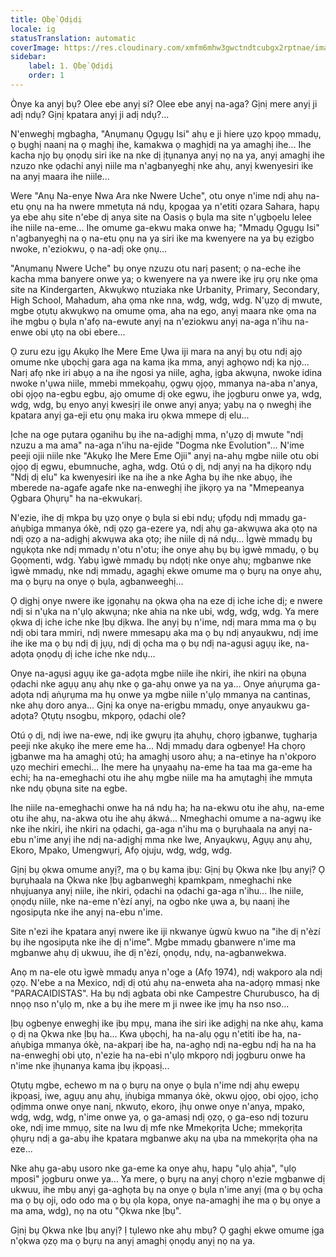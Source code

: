 ```yaml
---
title: Ọ̀bẹ̀ Ọdịdị
locale: ig
statusTranslation: automatic
coverImage: https://res.cloudinary.com/xmfm6mhw3gwctndtcubgx2rptnae/image/upload/v1740468922/small_cover_tratado_de_psicologia_revolucionaria_a4c0dca4e0.webp
sidebar:
    label: 1. Ọ̀bẹ̀ Ọdịdị
    order: 1
---
```

Ònye ka anyị bụ? Olee ebe anyị si? Olee ebe anyị na-aga? Gịnị mere anyị ji adị ndụ? Gịnị kpatara anyị ji adị ndụ?...

N'enweghị mgbagha, "Anụmanụ Ọgụgụ Isi" ahụ e ji hiere ụzọ kpọọ mmadụ, ọ bụghị naanị na ọ maghị ihe, kamakwa ọ maghịdị na ya amaghị ihe... Ihe kacha njọ bụ ọnọdụ siri ike na nke dị ịtụnanya anyị nọ na ya, anyị amaghị ihe nzuzo nke ọdachi anyị niile ma n'agbanyeghị nke ahụ, anyị kwenyesiri ike na anyị maara ihe niile...

Were "Anụ Na-enye Nwa Ara nke Nwere Uche", otu onye n'ime ndị ahụ na-etu ọnụ na ha nwere mmetụta ná ndụ, kpọgaa ya n'etiti ọzara Sahara, hapụ ya ebe ahụ site n'ebe dị anya site na Oasis ọ bụla ma site n'ụgbọelu lelee ihe niile na-eme... Ihe omume ga-ekwu maka onwe ha; "Mmadụ Ọgụgụ Isi" n'agbanyeghị na ọ na-etu ọnụ na ya siri ike ma kwenyere na ya bụ ezigbo nwoke, n'eziokwu, ọ na-adị oke ọnụ...

"Anụmanụ Nwere Uche" bụ onye nzuzu otu narị pasent; ọ na-eche ihe kacha mma banyere onwe ya; o kwenyere na ya nwere ike ịrụ ọrụ nke ọma site na Kindergarten, Akwụkwọ ntuziaka nke Urbanity, Primary, Secondary, High School, Mahadum, aha ọma nke nna, wdg, wdg, wdg. N'ụzọ dị mwute, mgbe ọtụtụ akwụkwọ na omume ọma, aha na ego, anyị maara nke ọma na ihe mgbu ọ bụla n'afọ na-ewute anyị na n'eziokwu anyị na-aga n'ihu na-enwe obi ụtọ na obi ebere...

Ọ zuru ezu ịgụ Akụkọ Ihe Mere Eme Ụwa iji mara na anyị bụ otu ndị ajọ omume nke ụbọchị gara aga na kama ịka mma, anyị aghọwo ndị ka njọ... Narị afọ nke iri abụọ a na ihe ngosi ya niile, agha, ịgba akwụna, nwoke idina nwoke n'ụwa niile, mmebi mmekọahụ, ọgwụ ọjọọ, mmanya na-aba n'anya, obi ọjọọ na-egbu egbu, ajọ omume dị oke egwu, ihe jọgburu onwe ya, wdg, wdg, wdg, bụ enyo anyị kwesịrị ile onwe anyị anya; yabụ na ọ nweghị ihe kpatara anyị ga-eji etu ọnụ maka iru ọkwa mmepe dị elu...

Ịche na oge pụtara ọganihu bụ ihe na-adịghị mma, n'ụzọ dị mwute "ndị nzuzu a ma ama" na-aga n'ihu na-ejide "Dogma nke Evolution"... N'ime peeji ojii niile nke "Akụkọ Ihe Mere Eme Ojii" anyị na-ahụ mgbe niile otu obi ọjọọ dị egwu, ebumnuche, agha, wdg. Otú ọ dị, ndị anyị na ha dịkọrọ ndụ "Ndị dị elu" ka kwenyesiri ike na ihe a nke Agha bụ ihe nke abụọ, ihe mberede na-agafe agafe nke na-enweghị ihe jikọrọ ya na "Mmepeanya Ọgbara Ọhụrụ" ha na-ekwukarị.

N'ezie, ihe dị mkpa bụ ụzọ onye ọ bụla si ebi ndụ; ụfọdụ ndị mmadụ ga-aṅụbiga mmanya ókè, ndị ọzọ ga-ezere ya, ndị ahụ ga-akwụwa aka ọtọ na ndị ọzọ a na-adịghị akwụwa aka ọtọ; ihe niile dị ná ndụ... Ìgwè mmadụ bụ ngụkọta nke ndị mmadụ n'otu n'otu; ihe onye ahụ bụ bụ ìgwè mmadụ, ọ bụ Gọọmenti, wdg. Yabụ ìgwè mmadụ bụ ndọtị nke onye ahụ; mgbanwe nke ìgwè mmadụ, nke ndị mmadụ, agaghị ekwe omume ma ọ bụrụ na onye ahụ, ma ọ bụrụ na onye ọ bụla, agbanweeghị...

Ọ dịghị onye nwere ike ịgọnahụ na ọkwa ọha na eze dị iche iche dị; e nwere ndị si n'ụka na n'ụlọ akwụna; nke ahia na nke ubi, wdg, wdg, wdg. Ya mere ọkwa dị iche iche nke Ịbụ dịkwa. Ihe anyị bụ n'ime, ndị mara mma ma ọ bụ ndị obi tara mmiri, ndị nwere mmesapụ aka ma ọ bụ ndị anyaukwu, ndị ime ihe ike ma ọ bụ ndị dị jụụ, ndị dị ọcha ma ọ bụ ndị na-agụsi agụụ ike, na-adọta ọnọdụ dị iche iche nke ndụ...

Onye na-agụsi agụụ ike ga-adọta mgbe niile ihe nkiri, ihe nkiri na ọbụna ọdachi nke agụụ anụ ahụ nke ọ ga-ahụ onwe ya na ya... Onye aṅụrụma ga-adọta ndị aṅụrụma ma hụ onwe ya mgbe niile n'ụlọ mmanya na cantinas, nke ahụ doro anya... Gịnị ka onye na-erigbu mmadụ, onye anyaukwu ga-adọta? Ọtụtụ nsogbu, mkpọrọ, ọdachi ole?

Otú ọ dị, ndị iwe na-ewe, ndị ike gwụrụ ịta ahụhụ, chọrọ ịgbanwe, tụgharịa peeji nke akụkọ ihe mere eme ha... Ndị mmadụ dara ogbenye! Ha chọrọ ịgbanwe ma ha amaghị otú; ha amaghị usoro ahụ; a na-etinye ha n'okporo ụzọ mechiri emechi... Ihe mere ha ụnyaahụ na-eme ha taa ma ga-eme ha echi; ha na-emeghachi otu ihe ahụ mgbe niile ma ha amụtaghị ihe mmụta nke ndụ ọbụna site na egbe.

Ihe niile na-emeghachi onwe ha ná ndụ ha; ha na-ekwu otu ihe ahụ, na-eme otu ihe ahụ, na-akwa otu ihe ahụ ákwá... Nmeghachi omume a na-agwụ ike nke ihe nkiri, ihe nkiri na ọdachi, ga-aga n'ihu ma ọ bụrụhaala na anyị na-ebu n'ime anyị ihe ndị na-adịghị mma nke Iwe, Anyaụkwụ, Agụụ anụ ahụ, Ekoro, Mpako, Umengwụrị, Afọ ojuju, wdg, wdg, wdg.

Gịnị bụ ọkwa omume anyị?, ma ọ bụ kama ịbụ: Gịnị bụ Ọkwa nke Ịbụ anyị? Ọ bụrụhaala na Ọkwa nke Ịbụ agbanweghị kpamkpam, nmeghachi nke nhụjuanya anyị niile, ihe nkiri, ọdachi na ọdachi ga-aga n'ihu... Ihe niile, ọnọdụ niile, nke na-eme n'èzí anyị, na ogbo nke ụwa a, bụ naanị ihe ngosipụta nke ihe anyị na-ebu n'ime.

Site n'ezi ihe kpatara anyị nwere ike iji nkwanye ùgwù kwuo na "ihe dị n'èzí bụ ihe ngosipụta nke ihe dị n'ime". Mgbe mmadụ gbanwere n'ime ma mgbanwe ahụ dị ukwuu, ihe dị n'èzí, ọnọdụ, ndụ, na-agbanwekwa.

Anọ m na-ele otu ìgwè mmadụ anya n'oge a (Afọ 1974), ndị wakporo ala ndị ọzọ. N'ebe a na Mexico, ndị dị otú ahụ na-enweta aha na-adọrọ mmasị nke "PARACAIDISTAS". Ha bụ ndị agbata obi nke Campestre Churubusco, ha dị nnọọ nso n'ụlọ m, nke a bụ ihe mere m ji nwee ike ịmụ ha nso nso...

Ịbụ ogbenye enweghị ike ịbụ mpụ, mana ihe siri ike adịghị na nke ahụ, kama ọ dị na Ọkwa nke Ịbụ ha... Kwa ụbọchị, ha na-alụ ọgụ n'etiti ibe ha, na-aṅụbiga mmanya ókè, na-akparị ibe ha, na-aghọ ndị na-egbu ndị ha na ha na-enweghị obi ụtọ, n'ezie ha na-ebi n'ụlọ mkpọrọ ndị jọgburu onwe ha n'ime nke ịhụnanya kama ịbụ ịkpọasị...

Ọtụtụ mgbe, echewo m na ọ bụrụ na onye ọ bụla n'ime ndị ahụ ewepụ ịkpọasị, iwe, agụụ anụ ahụ, ịṅụbiga mmanya ókè, okwu ọjọọ, obi ọjọọ, ịchọ ọdịmma onwe onye nanị, nkwutọ, ekoro, ịhụ onwe onye n'anya, mpako, wdg, wdg, wdg, n'ime onwe ya, ọ ga-amasị ndị ọzọ, ọ ga-eso ndị tozuru oke, ndị ime mmụọ, site na Iwu dị mfe nke Mmekọrịta Uche; mmekọrịta ọhụrụ ndị a ga-abụ ihe kpatara mgbanwe akụ na ụba na mmekọrịta ọha na eze...

Nke ahụ ga-abụ usoro nke ga-eme ka onye ahụ, hapụ "ụlọ ahịa", "ụlọ mposi" jọgburu onwe ya... Ya mere, ọ bụrụ na anyị chọrọ n'ezie mgbanwe dị ukwuu, ihe mbụ anyị ga-aghọta bụ na onye ọ bụla n'ime anyị (ma ọ bụ ọcha ma ọ bụ oji, odo odo ma ọ bụ ọla kọpa, onye na-amaghị ihe ma ọ bụ onye a ma ama, wdg), nọ na otu "Ọkwa nke Ịbụ".

Gịnị bụ Ọkwa nke Ịbụ anyị? Ị tụlewo nke ahụ mbụ? Ọ gaghị ekwe omume ịga n'ọkwa ọzọ ma ọ bụrụ na anyị amaghị ọnọdụ anyị nọ na ya.

